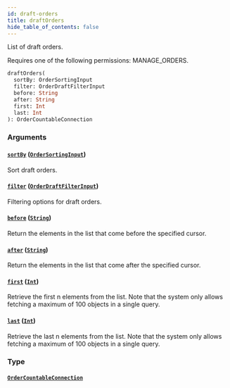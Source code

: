 ```yaml
---
id: draft-orders
title: draftOrders
hide_table_of_contents: false
---
```


List of draft orders.

Requires one of the following permissions: MANAGE_ORDERS.

```graphql
draftOrders(
  sortBy: OrderSortingInput
  filter: OrderDraftFilterInput
  before: String
  after: String
  first: Int
  last: Int
): OrderCountableConnection
```

### Arguments

#### [`sortBy`](#) ([`OrderSortingInput`](../../../developer/api-reference/inputs/order-sorting-input))

Sort draft orders.

#### [`filter`](#) ([`OrderDraftFilterInput`](../../../developer/api-reference/inputs/order-draft-filter-input))

Filtering options for draft orders.

#### [`before`](#) ([`String`](../../../developer/api-reference/scalars/string))

Return the elements in the list that come before the specified cursor.

#### [`after`](#) ([`String`](../../../developer/api-reference/scalars/string))

Return the elements in the list that come after the specified cursor.

#### [`first`](#) ([`Int`](../../../developer/api-reference/scalars/int))

Retrieve the first n elements from the list. Note that the system only allows fetching a maximum of 100 objects in a single query.

#### [`last`](#) ([`Int`](../../../developer/api-reference/scalars/int))

Retrieve the last n elements from the list. Note that the system only allows fetching a maximum of 100 objects in a single query.

### Type

#### [`OrderCountableConnection`](../../../developer/api-reference/objects/order-countable-connection)
